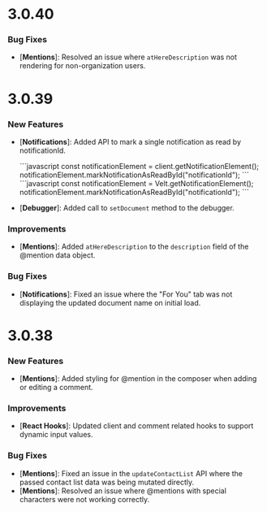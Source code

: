# 3.0.40

### Bug Fixes

- [**Mentions**]: Resolved an issue where `atHereDescription` was not rendering for non-organization users.


# 3.0.39

### New Features

- [**Notifications**]: Added API to mark a single notification as read by notificationId.
  
  <Tabs>
    <Tab title="React / Next.js">
      ```javascript
      const notificationElement = client.getNotificationElement();
      notificationElement.markNotificationAsReadById("notificationId");
      ```
    </Tab>
    <Tab title="HTML / Other Frameworks">
      ```javascript
      const notificationElement = Velt.getNotificationElement();
      notificationElement.markNotificationAsReadById("notificationId");
      ```
    </Tab>
  </Tabs>

- [**Debugger**]: Added call to `setDocument` method to the debugger.

### Improvements

- [**Mentions**]: Added `atHereDescription` to the `description` field of the @mention data object.

### Bug Fixes

- [**Notifications**]: Fixed an issue where the "For You" tab was not displaying the updated document name on initial load.


# 3.0.38

### New Features

- [**Mentions**]: Added styling for @mention in the composer when adding or editing a comment.

### Improvements

- [**React Hooks**]: Updated client and comment related hooks to support dynamic input values.

### Bug Fixes

- [**Mentions**]: Fixed an issue in the `updateContactList` API where the passed contact list data was being mutated directly.
- [**Mentions**]: Resolved an issue where @mentions with special characters were not working correctly.
